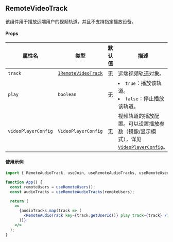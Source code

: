 ## RemoteVideoTrack

该组件用于播放远端用户的视频轨道，并且不支持指定播放设备。

#### Props

| 属性名              | 类型                                                                        | 默认值 | 描述                                                                                                                                      |
| ------------------- | --------------------------------------------------------------------------- | ------ | ----------------------------------------------------------------------------------------------------------------------------------------- |
| `track`             | [`IRemoteVideoTrack`](/api-ref/rtc/react/interfaces/iremotevideotrack.html) | 无     | 远端视频轨道对象。                                                                                                                        |
| `play`              | `boolean`                                                                   | 无     | <li>`true`：播放该轨道。</li><li>`false`：停止播放该轨道。</li>                                                                           |
| `videoPlayerConfig` | `VideoPlayerConfig`                                                         | 无     | 视频轨道的播放配置。可以设置播放参数（镜像/显示模式），详见 [`VideoPlayerConfig`](/api-ref/rtc/react/interfaces/videoplayerconfig.html)。 |

#### 使用示例

```jsx
import { RemoteAudioTrack, useJoin, useRemoteAudioTracks, useRemoteUsers } from "agora-rtc-react";

function App() {
  const remoteUsers = useRemoteUsers();
  const audioTracks = useRemoteAudioTracks(remoteUsers);

  return (
    <>
      {audioTracks.map(track => (
        <RemoteAudioTrack key={track.getUserId()} play track={track} />
      ))}
    </>
  );
}
```
